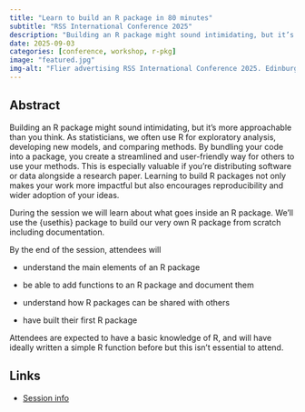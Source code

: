 ```yaml
---
title: "Learn to build an R package in 80 minutes"
subtitle: "RSS International Conference 2025"
description: "Building an R package might sound intimidating, but it’s more approachable than you think."
date: 2025-09-03
categories: [conference, workshop, r-pkg]
image: "featured.jpg"
img-alt: "Flier advertising RSS International Conference 2025. Edinburgh 1 -4 September. Photo of Edinburgh castle"
---
```


## Abstract

Building an R package might sound intimidating, but it’s more approachable than you think. As statisticians, we often use R for exploratory analysis, developing new models, and comparing methods. By bundling your code into a package, you create a streamlined and user-friendly way for others to use your methods. This is especially valuable if you’re distributing software or data alongside a research paper. Learning to build R packages not only makes your work more impactful but also encourages reproducibility and wider adoption of your ideas. 

During the session we will learn about what goes inside an R package. We'll use the {usethis} package to build our very own R package from scratch including documentation. 

By the end of the session, attendees will 

- understand the main elements of an R package 

- be able to add functions to an R package and document them 

- understand how R packages can be shared with others 

- have built their first R package 

Attendees are expected to have a basic knowledge of R, and will have ideally written a simple R function before but this isn't essential to attend. 

## Links

- [Session info](https://virtual.oxfordabstracts.com/event/40660/program?session=103050&program&date=%222025-9-3%22)

